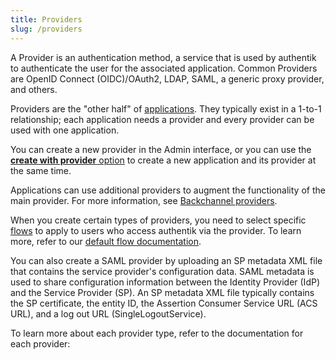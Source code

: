 ```yaml
---
title: Providers
slug: /providers
---
```



A Provider is an authentication method, a service that is used by authentik to authenticate the user for the associated application. Common Providers are OpenID Connect (OIDC)/OAuth2, LDAP, SAML, a generic proxy provider, and others.

Providers are the "other half" of [applications](../applications/index.md). They typically exist in a 1-to-1 relationship; each application needs a provider and every provider can be used with one application.

You can create a new provider in the Admin interface, or you can use the [**create with provider** option](../applications/manage_apps.mdx#create-an-application-and-provider-pair) to create a new application and its provider at the same time.

Applications can use additional providers to augment the functionality of the main provider. For more information, see [Backchannel providers](../applications/manage_apps.mdx#backchannel-providers).

When you create certain types of providers, you need to select specific [flows](../flows-stages/flow/index.md) to apply to users who access authentik via the provider. To learn more, refer to our [default flow documentation](../flows-stages/flow/examples/default_flows.md).

You can also create a SAML provider by uploading an SP metadata XML file that contains the service provider's configuration data. SAML metadata is used to share configuration information between the Identity Provider (IdP) and the Service Provider (SP). An SP metadata XML file typically contains the SP certificate, the entity ID, the Assertion Consumer Service URL (ACS URL), and a log out URL (SingleLogoutService).

To learn more about each provider type, refer to the documentation for each provider:

<DocCardList />

